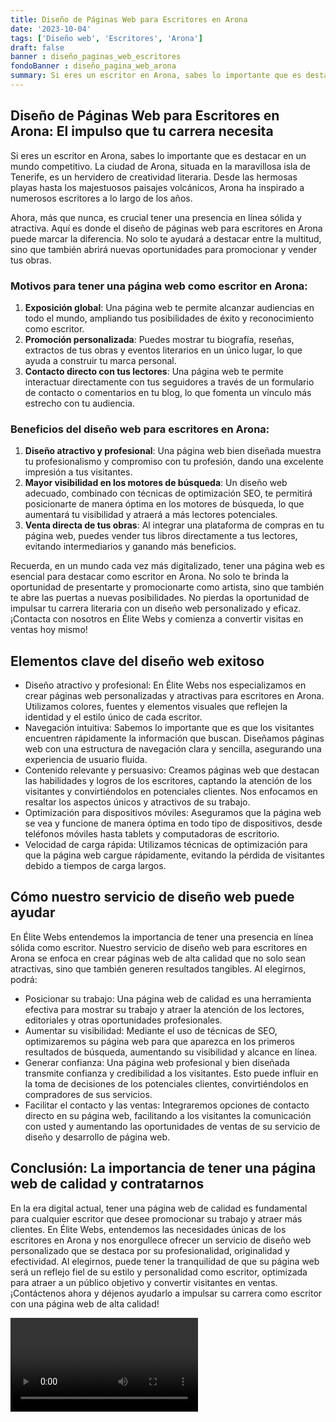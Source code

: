 ```yaml
---
title: Diseño de Páginas Web para Escritores en Arona
date: '2023-10-04'
tags: ['Diseño web', 'Escritores', 'Arona']
draft: false
banner : diseño_paginas_web_escritores
fondoBanner : diseño_pagina_web_arona
summary: Si eres un escritor en Arona, sabes lo importante que es destacar en un mundo competitivo. La ciudad de Arona, situada en la maravillosa isla de Tenerife, es un hervidero de creatividad literaria. Desde las hermosas playas hasta los majestuosos paisajes volcánicos, Arona ha inspirado a numerosos escritores a lo largo de los años.
---
```


## Diseño de Páginas Web para Escritores en Arona: El impulso que tu carrera necesita

Si eres un escritor en Arona, sabes lo importante que es destacar en un mundo competitivo. La ciudad de Arona, situada en la maravillosa isla de Tenerife, es un hervidero de creatividad literaria. Desde las hermosas playas hasta los majestuosos paisajes volcánicos, Arona ha inspirado a numerosos escritores a lo largo de los años.

Ahora, más que nunca, es crucial tener una presencia en línea sólida y atractiva. Aquí es donde el diseño de páginas web para escritores en Arona puede marcar la diferencia. No solo te ayudará a destacar entre la multitud, sino que también abrirá nuevas oportunidades para promocionar y vender tus obras.

### Motivos para tener una página web como escritor en Arona:

1. **Exposición global**: Una página web te permite alcanzar audiencias en todo el mundo, ampliando tus posibilidades de éxito y reconocimiento como escritor.
2. **Promoción personalizada**: Puedes mostrar tu biografía, reseñas, extractos de tus obras y eventos literarios en un único lugar, lo que ayuda a construir tu marca personal.
3. **Contacto directo con tus lectores**: Una página web te permite interactuar directamente con tus seguidores a través de un formulario de contacto o comentarios en tu blog, lo que fomenta un vínculo más estrecho con tu audiencia.

### Beneficios del diseño web para escritores en Arona:

1. **Diseño atractivo y profesional**: Una página web bien diseñada muestra tu profesionalismo y compromiso con tu profesión, dando una excelente impresión a tus visitantes.
2. **Mayor visibilidad en los motores de búsqueda**: Un diseño web adecuado, combinado con técnicas de optimización SEO, te permitirá posicionarte de manera óptima en los motores de búsqueda, lo que aumentará tu visibilidad y atraerá a más lectores potenciales.
3. **Venta directa de tus obras**: Al integrar una plataforma de compras en tu página web, puedes vender tus libros directamente a tus lectores, evitando intermediarios y ganando más beneficios.

Recuerda, en un mundo cada vez más digitalizado, tener una página web es esencial para destacar como escritor en Arona. No solo te brinda la oportunidad de presentarte y promocionarte como artista, sino que también te abre las puertas a nuevas posibilidades. No pierdas la oportunidad de impulsar tu carrera literaria con un diseño web personalizado y eficaz. ¡Contacta con nosotros en Élite Webs y comienza a convertir visitas en ventas hoy mismo!

<GifSeo />

<Cta />

## Elementos clave del diseño web exitoso

- Diseño atractivo y profesional: En Élite Webs nos especializamos en crear páginas web personalizadas y atractivas para escritores en Arona. Utilizamos colores, fuentes y elementos visuales que reflejen la identidad y el estilo único de cada escritor.
- Navegación intuitiva: Sabemos lo importante que es que los visitantes encuentren rápidamente la información que buscan. Diseñamos páginas web con una estructura de navegación clara y sencilla, asegurando una experiencia de usuario fluida.
- Contenido relevante y persuasivo: Creamos páginas web que destacan las habilidades y logros de los escritores, captando la atención de los visitantes y convirtiéndolos en potenciales clientes. Nos enfocamos en resaltar los aspectos únicos y atractivos de su trabajo.
- Optimización para dispositivos móviles: Aseguramos que la página web se vea y funcione de manera óptima en todo tipo de dispositivos, desde teléfonos móviles hasta tablets y computadoras de escritorio.
- Velocidad de carga rápida: Utilizamos técnicas de optimización para que la página web cargue rápidamente, evitando la pérdida de visitantes debido a tiempos de carga largos.

## Cómo nuestro servicio de diseño web puede ayudar

En Élite Webs entendemos la importancia de tener una presencia en línea sólida como escritor. Nuestro servicio de diseño web para escritores en Arona se enfoca en crear páginas web de alta calidad que no solo sean atractivas, sino que también generen resultados tangibles. Al elegirnos, podrá:

- Posicionar su trabajo: Una página web de calidad es una herramienta efectiva para mostrar su trabajo y atraer la atención de los lectores, editoriales y otras oportunidades profesionales.
- Aumentar su visibilidad: Mediante el uso de técnicas de SEO, optimizaremos su página web para que aparezca en los primeros resultados de búsqueda, aumentando su visibilidad y alcance en línea.
- Generar confianza: Una página web profesional y bien diseñada transmite confianza y credibilidad a los visitantes. Esto puede influir en la toma de decisiones de los potenciales clientes, convirtiéndolos en compradores de sus servicios.
- Facilitar el contacto y las ventas: Integraremos opciones de contacto directo en su página web, facilitando a los visitantes la comunicación con usted y aumentando las oportunidades de ventas de su servicio de diseño y desarrollo de página web.

## Conclusión: La importancia de tener una página web de calidad y contratarnos

En la era digital actual, tener una página web de calidad es fundamental para cualquier escritor que desee promocionar su trabajo y atraer más clientes. En Élite Webs, entendemos las necesidades únicas de los escritores en Arona y nos enorgullece ofrecer un servicio de diseño web personalizado que se destaca por su profesionalidad, originalidad y efectividad. Al elegirnos, puede tener la tranquilidad de que su página web será un reflejo fiel de su estilo y personalidad como escritor, optimizada para atraer a un público objetivo y convertir visitantes en ventas. ¡Contáctenos ahora y déjenos ayudarlo a impulsar su carrera como escritor con una página web de alta calidad!

<Video />

<CtaBot job='Escritores' city='Arona'/>

<Gmaps query='Arona+españa+maps' />